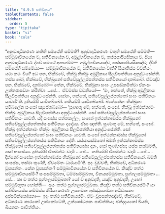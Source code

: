 ```yaml
---
title: "4.9.5 සතිවිනය"
tableOfContents: false
sidebar:
  order: 5
type: "tipitaka"
basket: "vi"
book: "cula"
---
```



<DynamicBreadcrumb />

<Division number="236" book="cula">

<Paragraph number="967" book="cula">
“අනුවාදාධිකරණං කතිහි සමථේහි සම්මති? අනුවාදාධිකරණං චතූහි සමථේහි සම්මති—  සම්මුඛාවිනයේන ච, සතිවිනයේන ච, අමූළ්හවිනයේන ච, තස්සපාපියසිකාය ච. සියා අනුවාදාධිකරණං ද්වේ සමථේ අනාගම්ම—  අමූළ්හවිනයඤ්ච, තස්සපාපියසිකඤ්ච; ද්වීහි සමථේහි සම්මේය්‍ය—  සම්මුඛාවිනයේන ච, සතිවිනයේන චාති? සියාතිස්ස වචනීයං. යථා කථං විය? ඉධ පන, භික්ඛවේ, භික්ඛූ භික්ඛුං අමූලිකාය සීලවිපත්තියා අනුද්ධංසේන්ති. තස්ස ඛෝ, භික්ඛවේ, භික්ඛුනෝ සතිවේපුල්ලප්පත්තස්ස සතිවිනයෝ දාතබ්බෝ. ඒවඤ්ච පන, භික්ඛවේ, දාතබ්බෝ—
</Paragraph>

<Paragraph number="968" book="cula">
තේන, භික්ඛවේ, භික්ඛුනා සංඝං උපසඞ්කමිත්වා ඒකංසං උත්තරාසඞ්ගං කරිත්වා …පේ…  ඒවමස්ස වචනීයෝ—  ‘මං, භන්තේ, භික්ඛූ අමූලිකාය සීලවිපත්තියා අනුද්ධංසේන්ති. සෝහං, භන්තේ, සතිවේපුල්ලප්පත්තෝ සංඝං සතිවිනයං යාචාමී’ති. දුතියම්පි යාචිතබ්බෝ. තතියම්පි යාචිතබ්බෝ. බ්‍යත්තේනං භික්ඛුනා පටිබලේන සංඝෝ ඤාපේතබ්බෝ—
</Paragraph>

<Paragraph number="969" book="cula">
‘සුණාතු මේ, භන්තේ, සංඝෝ. භික්ඛූ ඉත්ථන්නාමං භික්ඛුං අමූලිකාය සීලවිපත්තියා අනුද්ධංසේන්ති. සෝ සතිවේපුල්ලප්පත්තෝ සංඝං සතිවිනයං යාචති. යදි සංඝස්ස පත්තකල්ලං, සංඝෝ ඉත්ථන්නාමස්ස භික්ඛුනෝ සතිවේපුල්ලප්පත්තස්ස සතිවිනයං දදේය්‍ය. ඒසා ඤත්ති.
</Paragraph>

<Paragraph number="970" book="cula">
සුණාතු මේ, භන්තේ, සංඝෝ. භික්ඛූ ඉත්ථන්නාමං භික්ඛුං අමූලිකාය සීලවිපත්තියා අනුද්ධංසේන්ති. සෝ සතිවේපුල්ලප්පත්තෝ සංඝං සතිවිනයං යාචති. සංඝෝ ඉත්ථන්නාමස්ස භික්ඛුනෝ සතිවේපුල්ලප්පත්තස්ස සතිවිනයං දේති. යස්සායස්මතෝ ඛමති ඉත්ථන්නාමස්ස භික්ඛුනෝ සතිවේපුල්ලප්පත්තස්ස සතිවිනයස්ස දානං, සෝ තුණ්හස්ස; යස්ස නක්ඛමති, සෝ භාසේය්‍ය.
</Paragraph>

<Paragraph number="971" book="cula">
දුතියම්පි ඒතමත්ථං වදාමි …පේ…  තතියම්පි ඒතමත්ථං වදාමි …පේ… .
</Paragraph>

<Paragraph number="972" book="cula">
දින්නෝ සංඝේන ඉත්ථන්නාමස්ස භික්ඛුනෝ සතිවේපුල්ලප්පත්තස්ස සතිවිනයෝ. ඛමති සංඝස්ස, තස්මා තුණ්හී, ඒවමේතං ධාරයාමී’ති.
</Paragraph>

<Paragraph number="973" book="cula">
ඉදං වුච්චති, භික්ඛවේ, අධිකරණං වූපසන්තං. කේන වූපසන්තං? සම්මුඛාවිනයේන ච සතිවිනයේන ච. කිඤ්ච තත්ථ සම්මුඛාවිනයස්මිං? සංඝසම්මුඛතා, ධම්මසම්මුඛතා, විනයසම්මුඛතා, පුග්ගලසම්මුඛතා …පේ…  කා ච තත්ථ පුග්ගලසම්මුඛතා? යෝ ච අනුවදති, යඤ්ච අනුවදති, උභෝ සම්මුඛීභූතා හෝන්ති—  අයං තත්ථ පුග්ගලසම්මුඛතා. කිඤ්ච තත්ථ සතිවිනයස්මිං? යා සතිවිනයස්ස කම්මස්ස කිරියා කරණං උපගමනං අජ්ඣුපගමනං අධිවාසනා අප්පටික්කෝසනා—  ඉදං තත්ථ සතිවිනයස්මිං. ඒවං වූපසන්තඤ්චේ, භික්ඛවේ, අධිකරණං කාරකෝ උක්කෝටේති, උක්කෝටනකං පාචිත්තියං; ඡන්දදායකෝ ඛීයති, ඛීයනකං පාචිත්තියං.
</Paragraph>
</Division>